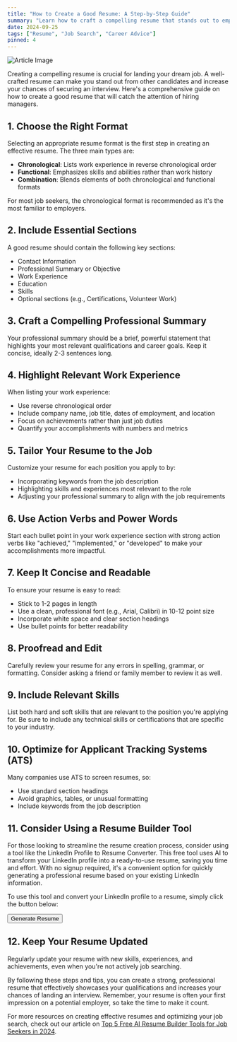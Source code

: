 ```yaml
---
title: "How to Create a Good Resume: A Step-by-Step Guide"
summary: "Learn how to craft a compelling resume that stands out to employers and increases your chances of landing an interview."
date: 2024-09-25
tags: ["Resume", "Job Search", "Career Advice"]
pinned: 4
---
```


![Article Image](https://images.unsplash.com/photo-1586281380349-632531db7ed4?ixlib=rb-4.0.3&ixid=M3wxMjA3fDB8MHxwaG90by1wYWdlfHx8fGVufDB8fHx8fA%3D%3D&auto=format&fit=crop&w=2070&q=80)

Creating a compelling resume is crucial for landing your dream job. A well-crafted resume can make you stand out from other candidates and increase your chances of securing an interview. Here's a comprehensive guide on how to create a good resume that will catch the attention of hiring managers.

## 1. Choose the Right Format

Selecting an appropriate resume format is the first step in creating an effective resume. The three main types are:

- **Chronological**: Lists work experience in reverse chronological order
- **Functional**: Emphasizes skills and abilities rather than work history
- **Combination**: Blends elements of both chronological and functional formats

For most job seekers, the chronological format is recommended as it's the most familiar to employers.

## 2. Include Essential Sections

A good resume should contain the following key sections:

- Contact Information
- Professional Summary or Objective
- Work Experience
- Education
- Skills
- Optional sections (e.g., Certifications, Volunteer Work)

## 3. Craft a Compelling Professional Summary

Your professional summary should be a brief, powerful statement that highlights your most relevant qualifications and career goals. Keep it concise, ideally 2-3 sentences long.

## 4. Highlight Relevant Work Experience

When listing your work experience:

- Use reverse chronological order
- Include company name, job title, dates of employment, and location
- Focus on achievements rather than just job duties
- Quantify your accomplishments with numbers and metrics

## 5. Tailor Your Resume to the Job

Customize your resume for each position you apply to by:

- Incorporating keywords from the job description
- Highlighting skills and experiences most relevant to the role
- Adjusting your professional summary to align with the job requirements

## 6. Use Action Verbs and Power Words

Start each bullet point in your work experience section with strong action verbs like "achieved," "implemented," or "developed" to make your accomplishments more impactful.

## 7. Keep It Concise and Readable

To ensure your resume is easy to read:

- Stick to 1-2 pages in length
- Use a clean, professional font (e.g., Arial, Calibri) in 10-12 point size
- Incorporate white space and clear section headings
- Use bullet points for better readability

## 8. Proofread and Edit

Carefully review your resume for any errors in spelling, grammar, or formatting. Consider asking a friend or family member to review it as well.

## 9. Include Relevant Skills

List both hard and soft skills that are relevant to the position you're applying for. Be sure to include any technical skills or certifications that are specific to your industry.

## 10. Optimize for Applicant Tracking Systems (ATS)

Many companies use ATS to screen resumes, so:

- Use standard section headings
- Avoid graphics, tables, or unusual formatting
- Include keywords from the job description

## 11. Consider Using a Resume Builder Tool

For those looking to streamline the resume creation process, consider using a tool like the LinkedIn Profile to Resume Converter. This free tool uses AI to transform your LinkedIn profile into a ready-to-use resume, saving you time and effort. With no signup required, it's a convenient option for quickly generating a professional resume based on your existing LinkedIn information.

To use this tool and convert your LinkedIn profile to a resume, simply click the button below:

[<Button>Generate Resume</Button>](https://dhairya.ai/tools/linkedin-profile-to-resume)

## 12. Keep Your Resume Updated

Regularly update your resume with new skills, experiences, and achievements, even when you're not actively job searching.

By following these steps and tips, you can create a strong, professional resume that effectively showcases your qualifications and increases your chances of landing an interview. Remember, your resume is often your first impression on a potential employer, so take the time to make it count.

For more resources on creating effective resumes and optimizing your job search, check out our article on [Top 5 Free AI Resume Builder Tools for Job Seekers in 2024](/blog/top-5-free-ai-resume-builders-in-2024).
